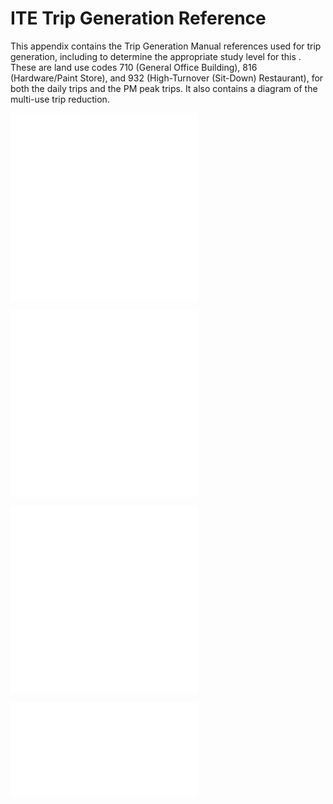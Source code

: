 # ITE Trip Generation Reference {#sec-apdx-tripgen}

This appendix contains the \acr{ITE} Trip Generation Manual references used for trip generation, including to determine the appropriate study level for this \acr{TIA}. These are land use codes 710 (General Office Building), 816 (Hardware/Paint Store), and 932 (High-Turnover (Sit-Down) Restaurant), for both the daily trips and the PM peak trips. It also contains a diagram of the multi-use trip reduction.

![](../../images/tripgen/710_pm.pdf)
![](../../images/tripgen/710_wkday.pdf)

![](../../images/tripgen/816_pm.pdf)
![](../../images/tripgen/816_wkday.pdf)

![](../../images/tripgen/932_pm.pdf)
![](../../images/tripgen/932_wkday.pdf)

![](../../images/tripgen/hand_scan_multiuse.pdf)